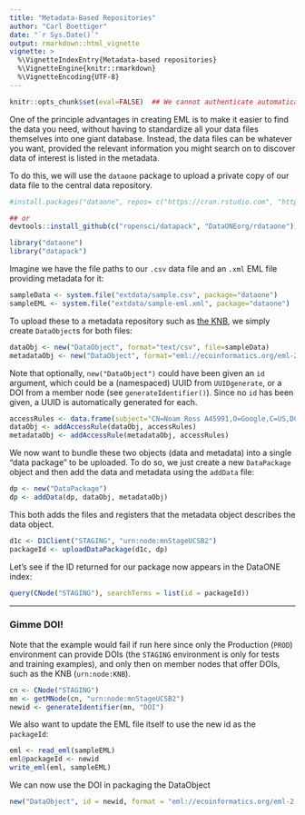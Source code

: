 ```yaml
---
title: "Metadata-Based Repositories"
author: "Carl Boettiger"
date: "`r Sys.Date()`"
output: rmarkdown::html_vignette
vignette: >
  %\VignetteIndexEntry{Metadata-based repositories}
  %\VignetteEngine{knitr::rmarkdown}
  %\VignetteEncoding{UTF-8}
---
```



```r
knitr::opts_chunk$set(eval=FALSE)  ## We cannot authenticate automatically, so we cannot run code
```

One of the principle advantages in creating EML is to make it easier to find the data you need, without having to standardize all your data files themselves into one giant database.  Instead, the data files can be whatever you want, provided the relevant information you might search on to discover data of interest is listed in the metadata.  


To do this, we will use the `dataone` package to upload a private copy of our data file to the central data repository.

```r
#install.packages("dataone", repos= c("https://cran.rstudio.com", "http://nceas.github.io/drat"))

## or
devtools::install_github(c("ropensci/datapack", "DataONEorg/rdataone"))
```

```r
library("dataone")
library("datapack")
```

Imagine we have the file paths to our `.csv` data file and an `.xml` EML file providing metadata for it:

```r
sampleData <- system.file("extdata/sample.csv", package="dataone")
sampleEML <- system.file("extdata/sample-eml.xml", package="dataone")
```

To upload these to a metadata repository such as [the KNB](http://knb.ecoinformatics.org), we simply create `DataObject`s for both files:  

```r
dataObj <- new("DataObject", format="text/csv", file=sampleData)
metadataObj <- new("DataObject", format="eml://ecoinformatics.org/eml-2.1.1", file=sampleEML)
```

Note that optionally, `new("DataObject")` could have been given an `id` argument, which could be a (namespaced) UUID from `UUIDgenerate`, or a DOI from a member node (see `generateIdentifier()`).  Since no `id` has been given, a UUID is automatically generated for each.  


```r
accessRules <- data.frame(subject="CN=Noam Ross A45991,O=Google,C=US,DC=cilogon,DC=org", permission="write")
dataObj <- addAccessRule(dataObj, accessRules)
metadataObj <- addAccessRule(metadataObj, accessRules)
```

We now want to bundle these two objects (data and metadata) into a single "data package" to be uploaded.  To do so, we just create a new `DataPackage` object and then add the data and metadata using the `addData` file:


```r
dp <- new("DataPackage")
dp <- addData(dp, dataObj, metadataObj)
```

This both adds the files and registers that the metadata object describes the data object.  

```r
d1c <- D1Client("STAGING", "urn:node:mnStageUCSB2")
packageId <- uploadDataPackage(d1c, dp)
```


Let's see if the ID returned for our package now appears in the DataONE index:

```r
query(CNode("STAGING"), searchTerms = list(id = packageId))
```





---------------

### Gimme DOI! 

Note that the example would fail if run here since only the Production (`PROD`) environment can provide DOIs (the `STAGING` environment is only for tests and training examples), and only then on member nodes that offer DOIs, such as the KNB (`urn:node:KNB`).  

```r
cn <- CNode("STAGING")
mn <- getMNode(cn, "urn:node:mnStageUCSB2")
newid <- generateIdentifier(mn, "DOI")
```


We also want to update the EML file itself to use the new id as the `packageId`:


```r
eml <- read_eml(sampleEML)
eml@packageId <- newid
write_eml(eml, sampleEML)
```


We can now use the DOI in packaging the DataObject

```r
new("DataObject", id = newid, format = "eml://ecoinformatics.org/eml-2.1.1", file=sampleEML)
```


